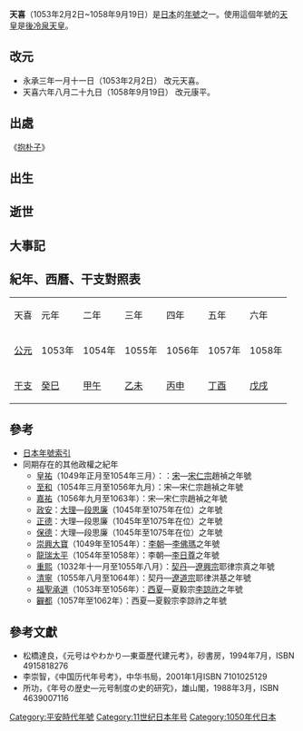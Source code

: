 {{otheruses|subject=日本的年號之一|other=與天喜名稱相同的其他條目|天喜 (消歧義)}}
{{japanese|japanese=天喜|kana=てんぎ|romaji=Tengi}}

'''天喜'''（1053年2月2日~1058年9月19日）是[[日本|日本]]的[[年號|年號]]之一。使用這個年號的[[天皇|天皇]]是[[後冷泉天皇|後冷泉天皇]]。

==改元==
*永承三年一月十一日（1053年2月2日） 改元天喜。
*天喜六年八月二十九日（1058年9月19日） 改元康平。

==出處==
《[[抱朴子|抱朴子]]》<!-- 应引用具体语句。 -->

==出生==

==逝世==

==大事記==

==紀年、西曆、干支對照表==
{| class="wikitable" cellspacing=0 style="text-align:center"
|- style="font-weight:bold;background-color:#CCCCCC;color:#000000"
|天喜||元年||二年||三年||四年||五年||六年
|- style="background-color:#FFFFFF;"
|[[公元|公元]]||1053年||1054年||1055年||1056年||1057年||1058年
|- style="background-color:#FFFFFF;"
|[[干支|干支]]||[[癸巳|癸巳]]||[[甲午|甲午]]||[[乙未|乙未]]||[[丙申|丙申]]||[[丁酉|丁酉]]||[[戊戌|戊戌]]
|}

==參考==
*[[日本年號索引|日本年號索引]]
*同期存在的其他政權之紀年
**[[皇祐|皇祐]]（1049年正月至1054年三月）：：[[北宋|宋]]—[[宋仁宗|宋仁宗]]趙禎之年號
**[[至和|至和]]（1054年三月至1056年九月）：宋—宋仁宗趙禎之年號
**[[嘉祐|嘉祐]]（1056年九月至1063年）：宋—宋仁宗趙禎之年號
**[[政安|政安]]：[[大理國|大理]]—[[段思廉|段思廉]]（1045年至1075年在位）之年號
**[[正德_(段思廉)|正德]]：大理—段思廉（1045年至1075年在位）之年號
**[[保德_(段思廉)|保德]]：大理—段思廉（1045年至1075年在位）之年號
**[[崇興大寶|崇興大寶]]（1049年至1054年）：[[李朝_(越南)|李朝]]—[[李佛瑪|李佛瑪]]之年號
**[[龍瑞太平|龍瑞太平]]（1054年至1058年）：李朝—[[李日尊|李日尊]]之年號
**[[重熙|重熙]]（1032年十一月至1055年八月）：[[遼朝|契丹]]—[[遼興宗|遼興宗]]耶律宗真之年號
**[[清寧|清寧]]（1055年八月至1064年）：契丹—[[遼道宗|遼道宗]]耶律洪基之年號
**[[福聖承道|福聖承道]]（1053年至1056年）：[[西夏|西夏]]—夏毅宗[[李諒祚|李諒祚]]之年號
**[[奲都|奲都]]（1057年至1062年）：西夏—夏毅宗李諒祚之年號

==參考文獻==
*松橋達良，《元号はやわかり—東亜歷代建元考》，砂書房，1994年7月，ISBN 4915818276
*李崇智，《中国历代年号考》，中华书局，2001年1月ISBN 7101025129
*所功，《年号の歴史―元号制度の史的研究》，雄山閣，1988年3月，ISBN 4639007116

{{年号|[[永承|永承]]|[[日本年號|日本年號]]|[[康平_(後冷泉天皇)|康平]]}}
{{平安時代年號}}
{{DEFAULTSORT:Tengi}}

[[Category:平安時代年號|Category:平安時代年號]]
[[Category:11世纪日本年号|Category:11世纪日本年号]]
[[Category:1050年代日本|Category:1050年代日本]]